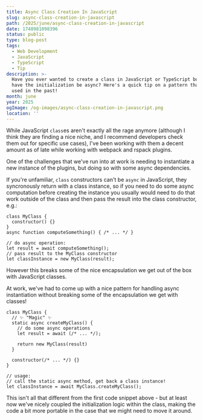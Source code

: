 ```yaml
---
title: Async Class Creation In JavaScript
slug: async-class-creation-in-javascript
path: /2025/june/async-class-creation-in-javascript
date: 1748981098396
status: public
type: blog-post
tags:
  - Web Development
  - JavaScript
  - TypeScript
  - Tip
description: >-
  Have you ever wanted to create a class in JavaScript or TypeScript but also
  have the initialization be async? Here's a quick tip on a pattern that I've
  used in the past!
month: june
year: 2025
ogImage: /og-images/async-class-creation-in-javascript.png
location: ''
---
```


While JavaScript `class`es aren't exactly all the rage anymore (although I think they are finding a nice niche, and I recommend developers check them out for specific use cases), I've been working with them a decent amount as of late while working with webpack and rspack plugins.

One of the challenges that we've run into at work is needing to instantiate a new instance of the plugins, but doing so with some async dependencies.

If you're unfamiliar, `class` constructors can't be `async` in JavaScript, they syncronously return with a class instance, so if you need to do some async computation before creating the instance you usually would need to do that work outside of the class and then pass the result into the class constructor, e.g.:

```tsx
class MyClass {
  constructor() {}
}
async function computeSomething() { /* ... */ }

// do async operation:
let result = await computeSomething();
// pass result to the MyClass constructor
let classInstance = new MyClass(result);
```

However this breaks some of the nice encapsulation we get out of the box with JavaScript classes.

At work, we've had to come up with a nice pattern for handling async instantiation without breaking some of the encapsulation we get with classes! 

```tsx
class MyClass {
  // ✨ "Magic" ✨
  static async createMyClass() {
    // do some async operations
    let result = await (/* ... */);
    
    return new MyClass(result)
  }
  
  constructor(/* ... */) {}
}

// usage:
// call the static async method, get back a class instance!
let classInstance = await MyClass.createMyClass();
```

This isn't all that different from the first code snippet above - but at least now we've nicely coupled the initialization logic within the class, making the code a bit more portable in the case that we might need to move it around.

